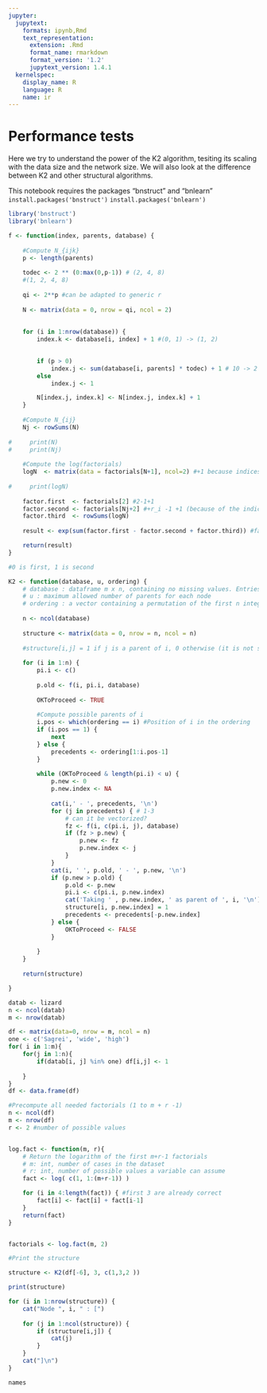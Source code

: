 ```yaml
---
jupyter:
  jupytext:
    formats: ipynb,Rmd
    text_representation:
      extension: .Rmd
      format_name: rmarkdown
      format_version: '1.2'
      jupytext_version: 1.4.1
  kernelspec:
    display_name: R
    language: R
    name: ir
---
```


# Performance tests


Here we try to understand the power of the K2 algorithm, tesiting its scaling with the data size and the network size. We will also look at the difference between K2 and other structural algorithms.

This notebook requires the packages "bnstruct" and "bnlearn" <br>
`install.packages('bnstruct')`
`install.packages('bnlearn')`

```r
library('bnstruct')
library('bnlearn')
```

```r
f <- function(index, parents, database) {
    
    #Compute N_{ijk}
    p <- length(parents)
    
    todec <- 2 ** (0:max(0,p-1)) # (2, 4, 8)
    #(1, 2, 4, 8)
    
    qi <- 2**p #can be adapted to generic r
    
    N <- matrix(data = 0, nrow = qi, ncol = 2)
    
    
    for (i in 1:nrow(database)) {
        index.k <- database[i, index] + 1 #(0, 1) -> (1, 2)

        
        if (p > 0)
            index.j <- sum(database[i, parents] * todec) + 1 # 10 -> 2
        else 
            index.j <- 1

        N[index.j, index.k] <- N[index.j, index.k] + 1
    }
    
    #Compute N_{ij}
    Nj <- rowSums(N) 
    
#     print(N)
#     print(Nj)
    
    #Compute the log(factorials)
    logN  <- matrix(data = factorials[N+1], ncol=2) #+1 because indices start from 1
    
#     print(logN)
    
    factor.first  <- factorials[2] #2-1+1
    factor.second <- factorials[Nj+2] #+r_i -1 +1 (because of the indices) = +r_i = +2
    factor.third  <- rowSums(logN)
    
    result <- exp(sum(factor.first - factor.second + factor.third)) #factor.first could be brought outside to gain precision (and multiply by qi)

    return(result)
}

#0 is first, 1 is second
```

```r
K2 <- function(database, u, ordering) {
    # database : dataframe m x n, containing no missing values. Entries must be binary. (could be extended to integers 1 to r_i)
    # u : maximum allowed number of parents for each node
    # ordering : a vector containing a permutation of the first n integers
    
    n <- ncol(database)
    
    structure <- matrix(data = 0, nrow = n, ncol = n)
    
    #structure[i,j] = 1 if j is a parent of i, 0 otherwise (it is not symmetric)
    
    for (i in 1:n) {
        pi.i <- c()
        
        p.old <- f(i, pi.i, database)
        
        OKToProceed <- TRUE
        
        #Compute possible parents of i
        i.pos <- which(ordering == i) #Position of i in the ordering
        if (i.pos == 1) {
            next 
        } else {
            precedents <- ordering[1:i.pos-1]
        }
        
        while (OKToProceed & length(pi.i) < u) {
            p.new <- 0
            p.new.index <- NA
            
            cat(i,' - ', precedents, '\n')
            for (j in precedents) { # 1-3
                # can it be vectorized?
                fz <- f(i, c(pi.i, j), database) 
                if (fz > p.new) {
                    p.new <- fz
                    p.new.index <- j
                }
            }
            cat(i, ' ', p.old, ' - ', p.new, '\n')
            if (p.new > p.old) {
                p.old <- p.new
                pi.i <- c(pi.i, p.new.index)
                cat('Taking ' , p.new.index, ' as parent of ', i, '\n')
                structure[i, p.new.index] = 1
                precedents <- precedents[-p.new.index]
            } else {
                OKToProceed <- FALSE
            }
        
        }
    }
    
    return(structure)

}
```

```r
datab <- lizard
n <- ncol(datab)
m <- nrow(datab)

df <- matrix(data=0, nrow = m, ncol = n)
one <- c('Sagrei', 'wide', 'high')
for( i in 1:m){
    for(j in 1:n){
        if(datab[i, j] %in% one) df[i,j] <- 1
        
    }
}
df <- data.frame(df)
```

```r
#Precompute all needed factorials (1 to m + r -1)
n <- ncol(df)
m <- nrow(df)
r <- 2 #number of possible values


log.fact <- function(m, r){
    # Return the logarithm of the first m+r-1 factorials
    # m: int, number of cases in the dataset
    # r: int, number of possible values a variable can assume
    fact <- log( c(1, 1:(m+r-1)) )

    for (i in 4:length(fact)) { #first 3 are already correct
        fact[i] <- fact[i] + fact[i-1]
    }
    return(fact)
}


factorials <- log.fact(m, 2)
```

```r
#Print the structure

structure <- K2(df[-6], 3, c(1,3,2 ))

print(structure)

for (i in 1:nrow(structure)) {
    cat("Node ", i, " : [")
    
    for (j in 1:ncol(structure)) {
        if (structure[i,j]) {
            cat(j)
        }
    }
    cat("]\n")
}
```

```r
names
```

```r

```
